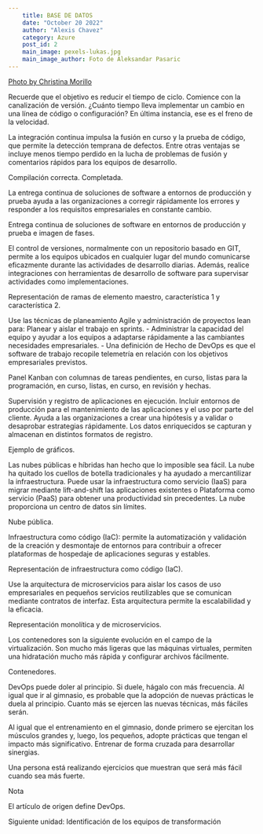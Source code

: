 ```yaml
---
    title: BASE DE DATOS 
    date: "October 20 2022"
    author: "Alexis Chavez"
    category: Azure
    post_id: 2
    main_image: pexels-lukas.jpg
    main_image_author: Foto de Aleksandar Pasaric
---
```


[Photo by Christina Morillo](https://www.pexels.com/photo/two-people-holding-macbook-pro-1181275/)

Recuerde que el objetivo es reducir el tiempo de ciclo. Comience con la canalización de versión. ¿Cuánto tiempo lleva implementar un cambio en una línea de código o configuración? En última instancia, ese es el freno de la velocidad.

La integración continua impulsa la fusión en curso y la prueba de código, que permite la detección temprana de defectos. Entre otras ventajas se incluye menos tiempo perdido en la lucha de problemas de fusión y comentarios rápidos para los equipos de desarrollo.

Compilación correcta. Completada.

La entrega continua de soluciones de software a entornos de producción y prueba ayuda a las organizaciones a corregir rápidamente los errores y responder a los requisitos empresariales en constante cambio.

Entrega continua de soluciones de software en entornos de producción y prueba e imagen de fases.

El control de versiones, normalmente con un repositorio basado en GIT, permite a los equipos ubicados en cualquier lugar del mundo comunicarse eficazmente durante las actividades de desarrollo diarias. Además, realice integraciones con herramientas de desarrollo de software para supervisar actividades como implementaciones.

Representación de ramas de elemento maestro, característica 1 y característica 2.

Use las técnicas de planeamiento Agile y administración de proyectos lean para: Planear y aislar el trabajo en sprints. - Administrar la capacidad del equipo y ayudar a los equipos a adaptarse rápidamente a las cambiantes necesidades empresariales. - Una definición de Hecho de DevOps es que el software de trabajo recopile telemetría en relación con los objetivos empresariales previstos.

Panel Kanban con columnas de tareas pendientes, en curso, listas para la programación, en curso, listas, en curso, en revisión y hechas.

Supervisión y registro de aplicaciones en ejecución. Incluir entornos de producción para el mantenimiento de las aplicaciones y el uso por parte del cliente. Ayuda a las organizaciones a crear una hipótesis y a validar o desaprobar estrategias rápidamente. Los datos enriquecidos se capturan y almacenan en distintos formatos de registro.

Ejemplo de gráficos.

Las nubes públicas e híbridas han hecho que lo imposible sea fácil. La nube ha quitado los cuellos de botella tradicionales y ha ayudado a mercantilizar la infraestructura. Puede usar la infraestructura como servicio (IaaS) para migrar mediante lift-and-shift las aplicaciones existentes o Plataforma como servicio (PaaS) para obtener una productividad sin precedentes. La nube proporciona un centro de datos sin límites.

Nube pública.

Infraestructura como código (IaC): permite la automatización y validación de la creación y desmontaje de entornos para contribuir a ofrecer plataformas de hospedaje de aplicaciones seguras y estables.

Representación de infraestructura como código (IaC).

Use la arquitectura de microservicios para aislar los casos de uso empresariales en pequeños servicios reutilizables que se comunican mediante contratos de interfaz. Esta arquitectura permite la escalabilidad y la eficacia.

Representación monolítica y de microservicios.

Los contenedores son la siguiente evolución en el campo de la virtualización. Son mucho más ligeras que las máquinas virtuales, permiten una hidratación mucho más rápida y configurar archivos fácilmente.

Contenedores.

DevOps puede doler al principio.
Si duele, hágalo con más frecuencia. Al igual que ir al gimnasio, es probable que la adopción de nuevas prácticas le duela al principio. Cuanto más se ejercen las nuevas técnicas, más fáciles serán.

Al igual que el entrenamiento en el gimnasio, donde primero se ejercitan los músculos grandes y, luego, los pequeños, adopte prácticas que tengan el impacto más significativo. Entrenar de forma cruzada para desarrollar sinergias.

Una persona está realizando ejercicios que muestran que será más fácil cuando sea más fuerte.

 Nota

El artículo de origen define DevOps.

Siguiente unidad: Identificación de los equipos de transformación

